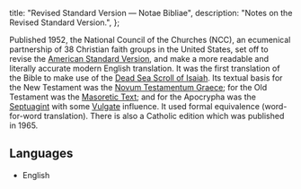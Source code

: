   title: "Revised Standard Version — Notae Bibliae",
  description: "Notes on the Revised Standard Version.",
};

<Initial text="Revised Standard Version" />

Published 1952, the National Council of the Churches (NCC), an ecumenical partnership of 38 Christian faith groups in the United States, set off to revise the [American Standard Version](/bible/translations/american-standard-version), and make a more readable and literally accurate modern English translation. It was the first translation of the Bible to make use of the [Dead Sea Scroll of Isaiah](/bible/translations/dead-sea-scrolls). Its textual basis for the New Testament was the [Novum Testamentum Graece](/bible/translations/novum-testamentum-graece); for the Old Testament was the [Masoretic Text](/bible/translations/masoretic-text); and for the Apocrypha was the [Septuagint](/bible/translations/septuagint) with some [Vulgate](/bible/translations/vulgate) influence. It used formal equivalence (word-for-word translation). There is also a Catholic edition which was published in 1965.

## Languages

* English

